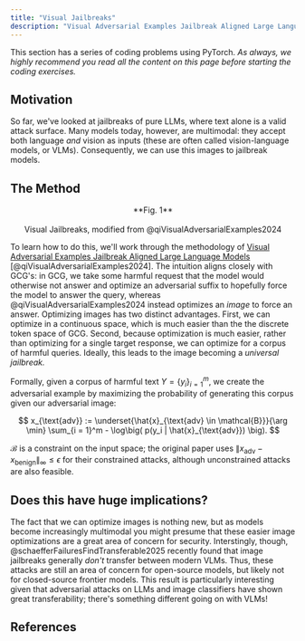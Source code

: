 ```yaml
---
title: "Visual Jailbreaks"
description: "Visual Adversarial Examples Jailbreak Aligned Large Language Models"
---
```


This section has a series of coding problems using PyTorch. _As always, we highly recommend you read all the content on this page before starting the coding exercises._

<ExerciseButtons
  githubUrl="https://github.com/zroe1/xlab-ai-security/blob/main/working/jailbreaking/visual_jailbreaks/visual_jailbreaks.ipynb"
  colabUrl="https://colab.research.google.com/github/zroe1/xlab-ai-security/blob/main/working/jailbreaking/visual_jailbreaks/visual_jailbreaks.ipynb"
/>

## Motivation

So far, we've looked at jailbreaks of pure LLMs, where text alone is a valid attack surface. Many models today, however, are multimodal: they accept both language _and_ vision as inputs (these are often called vision-language models, or VLMs). Consequently, we can use this images to jailbreak models.

## The Method

<p align="center">
  <ThemeImage
    lightSrc="/images/visual_jailbreaks_light.png"
    darkSrc="/images/visual_jailbreaks_dark.png"
    alt="PAIR Algorithm"
    style={{ align: "center", width: "100%", display: "block", margin: "0 auto" }}
  />
</p>

<div align="center">
  **Fig. 1** <br></br> Visual Jailbreaks, modified from @qiVisualAdversarialExamples2024
</div>

To learn how to do this, we'll work through the methodology of [Visual Adversarial Examples Jailbreak Aligned Large Language Models](https://arxiv.org/abs/2306.13213) [@qiVisualAdversarialExamples2024]. The intuition aligns closely with GCG's: in GCG, we take some harmful request that the model would otherwise not answer and optimize an adversarial suffix to hopefully force the model to answer the query, whereas @qiVisualAdversarialExamples2024 instead optimizes an _image_ to force an answer. Optimizing images has two distinct advantages. First, we can optimize in a continuous space, which is much easier than the the discrete token space of GCG. Second, because optimization is much easier, rather than optimizing for a single target response, we can optimize for a corpus of harmful queries. Ideally, this leads to the image becoming a _universal jailbreak._

Formally, given a corpus of harmful text $Y = \{ y_i \}_{i = 1}^m$, we create the adversarial example by maximizing the probability of generating this corpus given our adversarial image:

$$
x_{\text{adv}} := \underset{\hat{x}_{\text{adv} \in \mathcal{B}}}{\arg \min} \sum_{i = 1}^m - \log\big( p(y_i | \hat{x}_{\text{adv}}) \big).
$$

$\mathcal{B}$ is a constraint on the input space; the original paper uses $\left\lVert x_{\text{adv}} - x_{\text{benign}}\right\lVert_\infty \leq \epsilon$ for their constrained attacks, although unconstrained attacks are also feasible.

## Does this have huge implications?

The fact that we can optimize images is nothing new, but as models become increasingly multimodal you might presume that these easier image optimizations are a great area of concern for security. Interstingly, though, @schaefferFailuresFindTransferable2025 recently found that image jailbreaks generally _don't_ transfer between modern VLMs. Thus, these attacks are still an area of concern for open-source models, but likely not for closed-source frontier models. This result is particularly interesting given that adversarial attacks on LLMs and image classifiers have shown great transferability; there's something different going on with VLMs!

<FeedbackButton />

<NextPageButton />

## References
